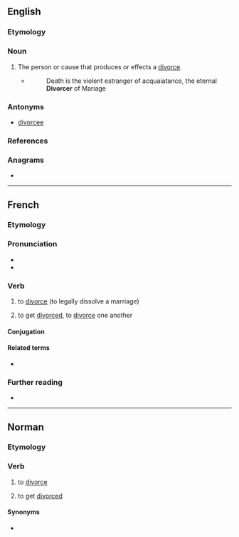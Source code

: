 ==English==

===Etymology===
{{suffix|en|divorce|er}}

===Noun===
{{en-noun}}

# The person or cause that produces or effects a [[divorce]].
#* {{RQ:Drummond HOS}}
#*:Death is the violent estranger of acquaiatance, the eternal '''Divorcer''' of Mariage

===Antonyms===
*[[divorcee]]

===References===
{{R:Webster 1913}}

===Anagrams===
* {{anagrams|en|a=cdeiorrv|codriver}}

----

==French==

===Etymology===
{{af|fr|divorce|-er}}

===Pronunciation===
* {{fr-IPA|pos=v}}
* {{audio|fr|LL-Q150 (fra)-Lyokoï-divorcer.wav|Audio}}

===Verb===
{{fr-verb}}

# {{lb|fr|transitive}} to [[divorce]] (to legally dissolve a marriage)
# {{lb|fr|reflexive|se divorcer}} to get [[divorce]]d, to [[divorce]] one another

====Conjugation====
{{fr-conj-auto}}

====Related terms====
* {{l|fr|divorce}}

===Further reading===
* {{R:TLFi}}

----

==Norman==

===Etymology===
{{rfe|nrf}}

===Verb===
{{nrf-verb}}

# {{lb|nrf|Jersey}} to [[divorce]]
# {{lb|nrf|Jersey|reflexive|s'divorcer}} to get [[divorced]]

====Synonyms====
* {{l|nrf|dêmathier}}